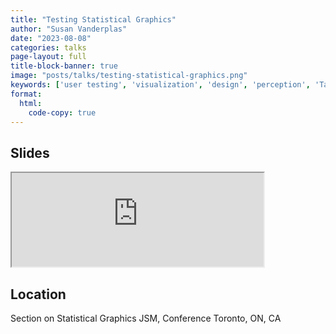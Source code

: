 ```yaml
---
title: "Testing Statistical Graphics"
author: "Susan Vanderplas"
date: "2023-08-08"
categories: talks
page-layout: full
title-block-banner: true
image: "posts/talks/testing-statistical-graphics.png"
keywords: ['user testing', 'visualization', 'design', 'perception', 'Talk']
format:
  html:
    code-copy: true
---
```

 
## Slides

<iframe src='http://srvanderplas.github.io/2023-Presentations/08-JSM-Testing-Graphics/' height='auto' width='80%'>
                        </iframe>
## Location
Section on Statistical Graphics
JSM, Conference
Toronto, ON, CA
